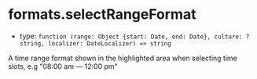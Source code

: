 
# formats.selectRangeFormat

- type: `function (range: Object {start: Date, end: Date}, culture: ?string, localizer: DateLocalizer) => string`

A time range format shown in the highlighted area when selecting time slots, e.g "08:00 am — 12:00 pm"

<Canvas>
  <Story id="props--formats-select-range-format" />
</Canvas>

